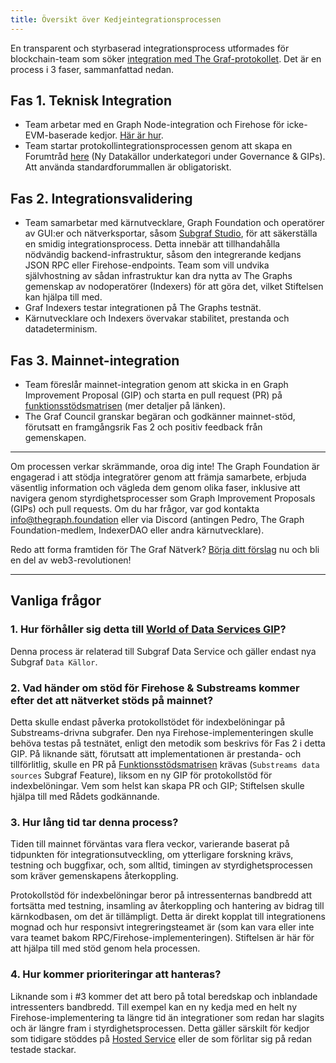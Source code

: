 ```yaml
---
title: Översikt över Kedjeintegrationsprocessen
---
```


En transparent och styrbaserad integrationsprocess utformades för blockchain-team som söker [integration med The Graf-protokollet](https://forum.thegraph.com/t/gip-0057-chain-integration-process/4468). Det är en process i 3 faser, sammanfattad nedan.

## Fas 1. Teknisk Integration

-   Team arbetar med en Graph Node-integration och Firehose för icke-EVM-baserade kedjor. [Här är hur](/new-chain-integration/).
-   Team startar protokollintegrationsprocessen genom att skapa en Forumtråd [here](https://forum.thegraph.com/c/governance-gips/new-chain-support/71) (Ny Datakällor underkategori under Governance & GIPs). Att använda standardforummallen är obligatoriskt.

## Fas 2. Integrationsvalidering

-   Team samarbetar med kärnutvecklare, Graph Foundation och operatörer av GUI:er och nätverksportar, såsom [Subgraf Studio](https://thegraph.com/studio/), för att säkerställa en smidig integrationsprocess. Detta innebär att tillhandahålla nödvändig backend-infrastruktur, såsom den integrerande kedjans JSON RPC eller Firehose-endpoints. Team som vill undvika självhostning av sådan infrastruktur kan dra nytta av The Graphs gemenskap av nodoperatörer (Indexers) för att göra det, vilket Stiftelsen kan hjälpa till med.
-   Graf Indexers testar integrationen på The Graphs testnät.
-   Kärnutvecklare och Indexers övervakar stabilitet, prestanda och datadeterminism.

## Fas 3. Mainnet-integration

-   Team föreslår mainnet-integration genom att skicka in en Graph Improvement Proposal (GIP) och starta en pull request (PR) på [funktionsstödsmatrisen](https://github.com/graphprotocol/indexer/blob/main/docs/feature-support-matrix.md) (mer detaljer på länken).
-   The Graf Council granskar begäran och godkänner mainnet-stöd, förutsatt en framgångsrik Fas 2 och positiv feedback från gemenskapen.

* * *

Om processen verkar skrämmande, oroa dig inte! The Graph Foundation är engagerad i att stödja integratörer genom att främja samarbete, erbjuda väsentlig information och vägleda dem genom olika faser, inklusive att navigera genom styrdighetsprocesser som Graph Improvement Proposals (GIPs) och pull requests. Om du har frågor, var god kontakta [info@thegraph.foundation](mailto:info@thegraph.foundation) eller via Discord (antingen Pedro, The Graph Foundation-medlem, IndexerDAO eller andra kärnutvecklare).

Redo att forma framtiden för The Graf Nätverk? [Börja ditt förslag](https://github.com/graphprotocol/graph-improvement-proposals/blob/main/gips/0057-chain-integration-process.md) nu och bli en del av web3-revolutionen!

* * *

## Vanliga frågor

### 1.  Hur förhåller sig detta till [World of Data Services GIP](https://forum.thegraph.com/t/gip-0042-a-world-of-data-services/3761)?

Denna process är relaterad till Subgraf Data Service och gäller endast nya Subgraf `Data Källor`.

### 2.  Vad händer om stöd för Firehose & Substreams kommer efter det att nätverket stöds på mainnet?

Detta skulle endast påverka protokollstödet för indexbelöningar på Substreams-drivna subgrafer. Den nya Firehose-implementeringen skulle behöva testas på testnätet, enligt den metodik som beskrivs för Fas 2 i detta GIP. På liknande sätt, förutsatt att implementationen är prestanda- och tillförlitlig, skulle en PR på [Funktionsstödsmatrisen](https://github.com/graphprotocol/indexer/blob/main/docs/feature-support-matrix.md) krävas (`Substreams data sources` Subgraf Feature), liksom en ny GIP för protokollstöd för indexbelöningar. Vem som helst kan skapa PR och GIP; Stiftelsen skulle hjälpa till med Rådets godkännande.

### 3.  Hur lång tid tar denna process?

Tiden till mainnet förväntas vara flera veckor, varierande baserat på tidpunkten för integrationsutveckling, om ytterligare forskning krävs, testning och buggfixar, och, som alltid, timingen av styrdighetsprocessen som kräver gemenskapens återkoppling.

Protokollstöd för indexbelöningar beror på intressenternas bandbredd att fortsätta med testning, insamling av återkoppling och hantering av bidrag till kärnkodbasen, om det är tillämpligt. Detta är direkt kopplat till integrationens mognad och hur responsivt integreringsteamet är (som kan vara eller inte vara teamet bakom RPC/Firehose-implementeringen). Stiftelsen är här för att hjälpa till med stöd genom hela processen.

### 4.  Hur kommer prioriteringar att hanteras?

Liknande som i #3 kommer det att bero på total beredskap och inblandade intressenters bandbredd. Till exempel kan en ny kedja med en helt ny Firehose-implementering ta längre tid än integrationer som redan har slagits och är längre fram i styrdighetsprocessen. Detta gäller särskilt för kedjor som tidigare stöddes på [Hosted Service](https://thegraph.com/hosted-service) eller de som förlitar sig på redan testade stackar.
